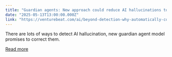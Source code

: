 ```yaml
---
title: "Guardian agents: New approach could reduce AI hallucinations to below 1%"
date: "2025-05-13T13:00:00.000Z"
link: "https://venturebeat.com/ai/beyond-detection-why-automatically-correcting-hallucinations-could-transform-enterprise-ai-adoption/"
---
```


There are lots of ways to detect AI hallucination, new guardian agent model promises to correct them.

[Read more](https://venturebeat.com/ai/beyond-detection-why-automatically-correcting-hallucinations-could-transform-enterprise-ai-adoption/)
